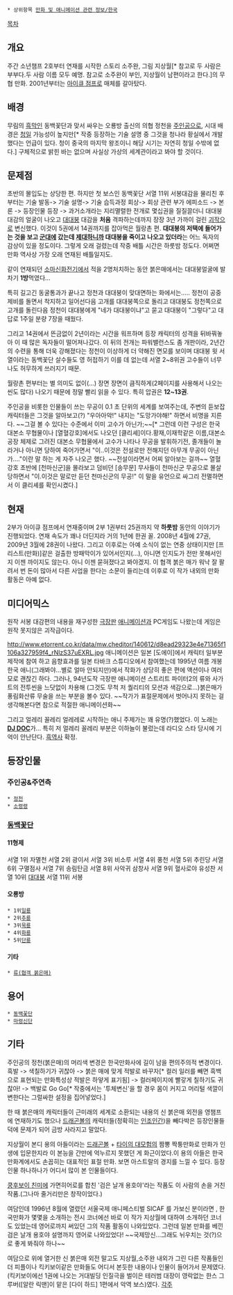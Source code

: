  * 상위항목 [[만화 및 애니메이션 관련 정보/한국]]

[[목차]]
== 개요 ==
{{{#!html
<iframe width="560" height="315" src="http://www.youtube.com/embed/QR4X-8I0f8E?rel=0" frameborder="0" allowfullscreen></iframe>
}}}

주간 소년챔프 2호부터 연재를 시작한 스토리 소주완, 그림 지상월[* 참고로 두 사람은 부부다.두 사람 이름 모두 예명. 참고로 소주완이 부인, 지상월이 남편이라고 한다.]의 무협 만화. 2001년부터는 [[아이큐 점프]]로 매체를 갈아탔다.

== 배경 ==
무림의 [[흑막]]인 동백꽃단과 맞서 싸우는 오룡방 출신의 의협 정천을 [[주인공]]으로, 시대 배경은 [[청]]일 가능성이 높지만[* 작중 등장하는 기술 설명 중 그것을 청나라 황실에서 개발했다는 언급이 있다. 청이 중국의 마지막 왕조이니 해당 시기는 자연히 청일 수밖에 없다.] 구체적으로 밝힌 바는 없으며 사실상 가상의 세계관이라고 봐야 할 것이다. 

== 문제점 ==
초반의 몰입도는 상당한 편. 하지만 첫 보스인 동백꽃단 서열 11위 서봉대감을 물리친 후부터는 기술 발동-> 기술 설명-> 기술 습득과정 회상-> 회상 관련 부가 에피소드 -> 본론 -> 등장인물 등장 -> 과거소개라는 지리멸렬한 전개로 몇십권을 질질끌더니 대대붕 대감의 얼굴이 나오고 [[대대붕]] 대감을 '''처음''' 격파하는데까지 장장 3년 가까이 걸린 [[괴작]]으로 변신했다. 이것이 5권에서 14권까지를 잡아먹은 월랑촌 편. '''대대붕의 저택에 들어가는 것을 보고 [[군대]]에 갔는데 [[제대]]하니까 대대붕을 죽이고 나오고 있더라'''는 어느 독자의 감상이 있을 정도이다. 그렇게 오래 걸렸는데 작중 배틀 시간은 하룻밤 정도다. 어쩌면 만화 역사상 가장 오래 연재된 배틀일지도.

같이 연재되던 [[소마신화전기]]에서 적을 2명처치하는 동안 붉은매에서는 대대붕얼굴에 발차기 '''1방'''먹였다...

특히 길고긴 동굴통과가 끝나고 정천과 대대붕이 맞대면하는 화에서는.....
정천이 공중제비를 돌면서 착지하고 일어선다음 고개를 대대붕쪽으로 돌리고 대대붕도 정천쪽으로 고개를 돌린다음 정천이 대대붕에게 "네가 대대붕이냐"고 묻고 대대붕이 "그렇다"고 대답로 1주일 분량 7장을 때웠다.

그리고 14권에서 뜬금없이 2년이라는 시간을 워프하며 등장 캐릭터의 성격을 뒤바꿔놓아 이 때 많은 독자들이 떨어져나갔다. 이 뒤의 전개는 파워밸런스도 좀 개판이라, 2년간의 수련을 통해 더욱 강해졌다는 정천이 이상하게 더 약해진 면모를 보이며 대대붕 윗 서열이라는 동백꽃단 살수들도 영 허접하기 이를 데 없는데 서열 2~8위권 고수들이 너무나도 허무하게 쓰러지기 때문.

월랑촌 편부터는 별 의미도 없이(…) 장면 장면이 큼직하게(2페이지를 사용해서 나오는 씬도 많다) 나오기 때문에 정말 빨리 읽을 수 있다. 특히 압권은 '''12~13권'''.

주인공을 비롯한 인물들이 쓰는 무공이 0.1 초 단위의 세계를 보여주는데, 주변의 듣보잡 캐릭터들은 그것을 알아보고(?) "우아아악!" 내지는 "도망가야해!" 하면서 비명을 지른다. ~~그걸 볼 수 있다는 수준에서 이미 고수가 아닌가;~~[* 그런데 이런 구성은 한국 대본소 무협물이나 [열혈강호]에서도 나오던 [클리셰]이다.황재,이재학같은 이름,대본소 공장 체제로 그려진 대본소 무협물에서 고수가 나타나 무공을 발휘하기전, 졸개들이 놀라거나 아니면 당하여 죽어가면서 "이..이것은 전설로만 전해지던 아무개 무공이 아닌가...."이란 말 하는 게 자주 나오곤 했다. ~~전설이라면서 어찌 알아보는 걸까~~  열혈강호 초반에 [천마신군]을 몰라보고 덤비던 [송무문] 무사들이 천마신군 무공으로 몰살당하면서 "이.이것은 말로만 듣던 천마신군의 무공!" 이 말을 유언으로 싸그리 전멸하면서 이 클리셰를 확인시켰다.]

== 현재 ==
2부가 아이큐 점프에서 연재중이며 2부 1권부터 25권까지 약 '''하룻밤''' 동안의 이야기가 진행되었다. 연재 속도가 꽤나 더딘지라 거의 1년에 한권 꼴. 2008년 4월에 27권, 2009년 3월에 28권이 나왔다. 그리고 이후로는 아예 소식이 없는 연중 상태이지만 [프리스트(만화)]같은 걸출한 방패막이가 있어서인지(…), 아니면 인지도가 전만 못해서인지 이젠 까이지도 않는다. 아니 이젠 묻혀졌다고 봐야겠지. 이 협객 붉은 매가 워낙 잘 팔려서 번 돈이 많아서 다른 사업을 한다는 소문이 들리는데 이후로 이 작가 내외의 만화 활동은 아예 없다.

== 미디어믹스 ==
원작 서봉 대감편의 내용을 재구성한 [[극장]]판 [[애니메이션]]과 PC게임도 나왔는데 게임은 원작 못지않은 괴작급이다.

http://www.etorrent.co.kr/data/mw.cheditor/140612/d8ead29323e4e71365f1106a327959f4_rNlzS37uEXRL.jpg
애니메이션은 일본 [도에이]에서 캐릭터 일부분 제작에 참여 하고 음향효과를 일본 타바크 스튜디오에서 참여했는데 1995년 여름 개봉 한국 애니(그래봐야...별로 얼마 안되지만)에서 작화가 상당히 좋은 편에 액션이나 여러 모로 괜찮긴 하다. 그러나, 94년도작 극장판 애니메이션 스트리트 파이터2의 류와 사가트의 전투씬을 느닷없이 차용해 (그것도 무척 저 퀄리티의 모션과 색감으로...)붉은매가 풍림화산류 무술을 쓰는 부분을 볼수 있다. ~~작가가 표절문제에서 벗어나지 못하는 걸 생각해본다면 참으로 적절한 애니메이션화~~

그리고 얼레리 꼴레리 얼레레로 시작하는 애니 주제가는 꽤 유명(?)했었다. 이 노래는 '''[[DJ DOC]]'''가... 특히 저 얼레리 꼴레리 부분은 이하늘이 불렀는데 라디오 스타 당시에 기억이 안난단다. [[흑역사]] 확정.

== 등장인물 ==
=== 주인공&주연측 ===
 * [[정천]]
 * [[소령령]]
=== [[동백꽃단]] ===
==== 11형제 ====
서열 1위 자멸천
서열 2위 광이서
서열 3위 비소루
서열 4위 풍천
서열 5위 추린당
서열 6위 구멸점사
서열 7위 송림탄금
서열 8위 사악귀 삼창사
서열 9위 혈사로야 유성찬
서열 10위 [[대대붕]]
서열 11위 서봉
==== 오룡방 ====
 * 1위[[일룡]]
 * 2위[[추룡]]
 * 3위[[묵룡]]
 * 4위[[화룡]]
 * 5위[[단룡]]
==== 기타 ====
 * [[류(협객 붉은매)]]

== 용어 ==
 * [[동백꽃단]]
 * [[마령신단]]

== 기타 ==
주인공의 정천(붉은매)의 머리색 변경은 한국만화사에 길이 남을 편의주의적 변경이다.
흑발 -> 색칠하기가 귀찮아 -> 붉은 매에 맞게 적발로 바꾸자[* 컬러 일러를 빼면 흑백으로 표현되는 만화특성상 적발은 하얗게 표기됨] -> 컬러페이지에 빨갛게 칠하기도 귀찮아! -> 백발로 Go Go[* 작중에서는 '투체변신'을 할 경우 몸이 커지고 머리털 색깔이 변한다는 그럴싸한 설정을 집어넣었다.]

한 때 붉은매의 캐릭터들이 근미래의 세계로 소환되는 내용의 신 붉은매 외전을 영챔프에 연재하기도 했으나 [[드래곤볼]]의 캐릭터들(정확히는 [[인조인간]])을 빼다박은 등장인물들 덕에 문제가 되어 금방 사라지고 말았다.

지상월이 본디 용의 아들이라는 [[드래곤볼]] + [[타이의 대모험]]의 짬뽕 짝퉁만화로 만화가 인생에 입문한지라 이 본능을 간만에 억누르지 못했던 게 화근이었다.이 용의 아들은 한국 만화계에서도 손꼽히는 대표적인 표절 만화. 보면 아스트랄의 경지를 느낄 수 있다. 등장인물 하나하나가 어디서 많이 본 인물들이다.

[[쿵후보이 친미]]에 가면히어로를 합친 '검은 날개 용호야'라는 작품도 이 사람의 손을 거친 작품.(그나마 줄거리만은 창작이었다.)

여담인데 1996년 8월에 열렸던 서울국제 애니페스티벌 SICAF 를 가보신 분이라면 , 한국만화가 몇몇을 소개하는 전시 코너에선 바로 이 작가 지상월에 대하여 소개하던 코너도 있었는데 영어로까지 써있던 그의 작품 활동이 나와있었다. 그런데 일본 만화를 베낀 검은 날개 용호야 설명까지 영어로 나와있었다! ~~국제망신...그래도 뉘우치는 것(?)으로 좋게 봐줘야 하나~~

여담으로 위에 열거한 신 붉은매 외전 말고도 지상월,소주완 내외가 그린 다른 작품들인 더 피플이나 킥키보이같은 만화들도 어디서 본듯한 내용이나 인물이 들어가서 문제였다.(킥키보이에선 1권에 나오는 거대빌딩 인질극을 벌이은 테러범 대장이 영락없는 한스 그루버([알란 릭맨]이 맡은 [다이 하드] 1편에서 악역 보스)였다.
[[각주]]
